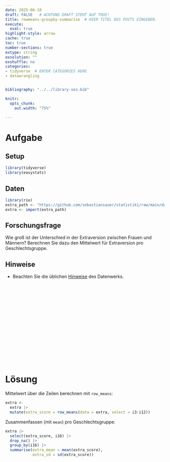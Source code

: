```yaml
---
date: 2025-06-18
draft: FALSE   # ACHTUNG DRAFT STEHT AUF TRUE!
title: rowmeans-groupby-summarise  # HIER TITEL DES POSTS EINGEBEN.
execute: 
  eval: true 
highlight-style: arrow 
cache: true
toc: true
number-sections: true
extype: string
exsolution: ""
exshuffle: no
categories:
- tidyverse  # ENTER CATEGORIES HERE
- datawrangling


bibliography: "../../library-ses.bib"

knitr:
  opts_chunk:
    out.width: "75%"

---
```






# Aufgabe 


## Setup

```r
library(tidyverse)
library(easystats)
```

## Daten

```r
library(rio)
extra_path <- "https://github.com/sebastiansauer/statistik1/raw/main/data/extra.xls"
extra <- import(extra_path)
```


## Forschungsfrage

Wie groß ist der Unterschied in der Extraversion zwischen Frauen und Männern?
Berechnen Sie dazu den Mittelwert für Extraversion pro Geschlechtsgruppe.

## Hinweise


- Beachten Sie die üblichen [Hinweise](https://datenwerk.netlify.app/hinweise) des Datenwerks.


</br>
</br>
</br>

</br>
</br>
</br>

</br>
</br>
</br>

</br>
</br>
</br>


# Lösung 

Mittelwert über die Zeilen berechnen mit `row_means`:

```r
extra <- 
  extra |> 
  mutate(extra_score = row_means(data = extra, select = i3:i12))
```



Zusammenfassen (mit `mean`) pro Geschlechtsgruppe:

```r
extra |> 
  select(extra_score, i16) |> 
  drop_na() |> 
  group_by(i16) |> 
  summarise(extra_mean = mean(extra_score),
            extra_sd = sd(extra_score))
```










